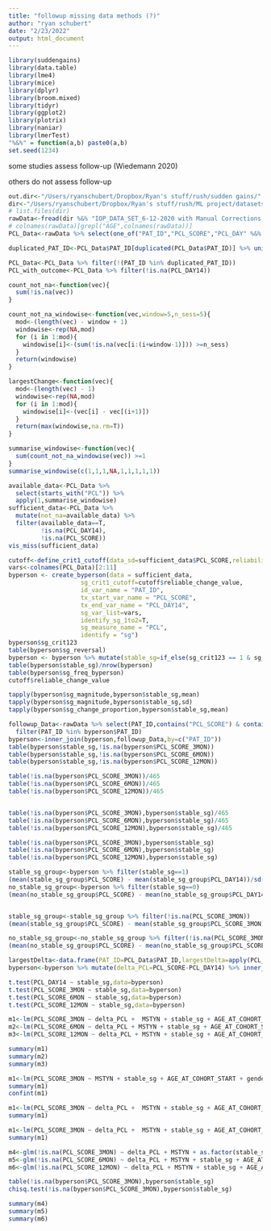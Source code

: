 ```yaml
---
title: "followup missing data methods (?)"
author: "ryan schubert"
date: "2/23/2022"
output: html_document
---
```


```r
library(suddengains)
library(data.table)
library(lme4)
library(mice)
library(dplyr)
library(broom.mixed)
library(tidyr)
library(ggplot2)
library(plotrix)
library(naniar)
library(lmerTest)
"%&%" = function(a,b) paste0(a,b)
set.seed(1234)
```


some studies assess follow-up (Wiedemann 2020)

others do not assess follow-up

```r
out.dir<-"/Users/ryanschubert/Dropbox/Ryan's stuff/rush/sudden gains/"
dir<-"/Users/ryanschubert/Dropbox/Ryan's stuff/rush/ML project/datasets/3 Week IOP/"
# list.files(dir)
rawData<-fread(dir %&% "IOP_DATA_SET_6-12-2020 with Manual Corrections copy.csv" ,na=c("-"))
# colnames(rawData)[grepl("AGE",colnames(rawData))]
PCL_Data<-rawData %>% select(one_of("PAT_ID","PCL_SCORE","PCL_DAY" %&% 1:14,"MSTYN","AGE_AT_COHORT_START","gender")) 

duplicated_PAT_ID<-PCL_Data$PAT_ID[duplicated(PCL_Data$PAT_ID)] %>% unique()

PCL_Data<-PCL_Data %>% filter(!(PAT_ID %in% duplicated_PAT_ID))
PCL_with_outcome<-PCL_Data %>% filter(!is.na(PCL_DAY14))

```

```r

count_not_na<-function(vec){
  sum(!is.na(vec))
}

count_not_na_windowise<-function(vec,window=5,n_sess=5){
  mod<-(length(vec) - window + 1)
  windowise<-rep(NA,mod)
  for (i in 1:mod){
    windowise[i]<-(sum(!is.na(vec[i:(i+window-1)])) >=n_sess)
  }
  return(windowise)
}

largestChange<-function(vec){
  mod<-(length(vec) - 1)
  windowise<-rep(NA,mod)
  for (i in 1:mod){
    windowise[i]<-(vec[i] - vec[(i+1)])
  }
  return(max(windowise,na.rm=T))
}

summarise_windowise<-function(vec){
  sum(count_not_na_windowise(vec)) >=1
}
summarise_windowise(c(1,1,1,NA,1,1,1,1,1))

available_data<-PCL_Data %>%
  select(starts_with("PCL")) %>%
  apply(1,summarise_windowise)
sufficient_data<-PCL_Data %>% 
  mutate(not_na=available_data) %>%
  filter(available_data==T,
         !is.na(PCL_DAY14),
         !is.na(PCL_SCORE))
vis_miss(sufficient_data)

```


```r

cutoff<-define_crit1_cutoff(data_sd=sufficient_data$PCL_SCORE,reliability=0.84)
vars<-colnames(PCL_Data)[2:11]
byperson <- create_byperson(data = sufficient_data,
                    sg_crit1_cutoff=cutoff$reliable_change_value,
                    id_var_name = "PAT_ID",
                    tx_start_var_name = "PCL_SCORE",
                    tx_end_var_name = "PCL_DAY14",
                    sg_var_list=vars,
                    identify_sg_1to2=T,
                    sg_measure_name = "PCL",
                    identify = "sg")
byperson$sg_crit123
table(byperson$sg_reversal)
byperson <- byperson %>% mutate(stable_sg=if_else(sg_crit123 == 1 & sg_reversal != 1, 1,0))
table(byperson$stable_sg)/nrow(byperson)
table(byperson$sg_freq_byperson)
cutoff$reliable_change_value

```

```r
tapply(byperson$sg_magnitude,byperson$stable_sg,mean)
tapply(byperson$sg_magnitude,byperson$stable_sg,sd)
tapply(byperson$sg_change_proportion,byperson$stable_sg,mean)
```

```r
followup_Data<-rawData %>% select(PAT_ID,contains("PCL_SCORE") & contains("MON")) %>%
  filter(PAT_ID %in% byperson$PAT_ID)
byperson<-inner_join(byperson,followup_Data,by=c("PAT_ID"))
table(byperson$stable_sg,!is.na(byperson$PCL_SCORE_3MON))
table(byperson$stable_sg,!is.na(byperson$PCL_SCORE_6MON))
table(byperson$stable_sg,!is.na(byperson$PCL_SCORE_12MON))

table(!is.na(byperson$PCL_SCORE_3MON))/465
table(!is.na(byperson$PCL_SCORE_6MON))/465
table(!is.na(byperson$PCL_SCORE_12MON))/465


table(!is.na(byperson$PCL_SCORE_3MON),byperson$stable_sg)/465
table(!is.na(byperson$PCL_SCORE_6MON),byperson$stable_sg)/465
table(!is.na(byperson$PCL_SCORE_12MON),byperson$stable_sg)/465

table(!is.na(byperson$PCL_SCORE_3MON),byperson$stable_sg)
table(!is.na(byperson$PCL_SCORE_6MON),byperson$stable_sg)
table(!is.na(byperson$PCL_SCORE_12MON),byperson$stable_sg)
```

```r
stable_sg_group<-byperson %>% filter(stable_sg==1)
(mean(stable_sg_group$PCL_SCORE) - mean(stable_sg_group$PCL_DAY14))/sd(stable_sg_group$PCL_SCORE - stable_sg_group$PCL_DAY14)
no_stable_sg_group<-byperson %>% filter(stable_sg==0)
(mean(no_stable_sg_group$PCL_SCORE) - mean(no_stable_sg_group$PCL_DAY14))/sd(no_stable_sg_group$PCL_SCORE - no_stable_sg_group$PCL_DAY14)


stable_sg_group<-stable_sg_group %>% filter(!is.na(PCL_SCORE_3MON))
(mean(stable_sg_group$PCL_SCORE) - mean(stable_sg_group$PCL_SCORE_3MON))/sd(stable_sg_group$PCL_SCORE - stable_sg_group$PCL_SCORE_3MON)

no_stable_sg_group<-no_stable_sg_group %>% filter(!is.na(PCL_SCORE_3MON))
(mean(no_stable_sg_group$PCL_SCORE) - mean(no_stable_sg_group$PCL_SCORE_3MON))/sd(no_stable_sg_group$PCL_SCORE - no_stable_sg_group$PCL_SCORE_3MON)
```

```r

largestDelta<-data.frame(PAT_ID=PCL_Data$PAT_ID,largestDelta=apply(PCL_Data[,2:8],1,largestChange))
byperson<-byperson %>% mutate(delta_PCL=PCL_SCORE-PCL_DAY14) %>% inner_join(largestDelta,by=c('PAT_ID'))

t.test(PCL_DAY14 ~ stable_sg,data=byperson)
t.test(PCL_SCORE_3MON ~ stable_sg,data=byperson)
t.test(PCL_SCORE_6MON ~ stable_sg,data=byperson)
t.test(PCL_SCORE_12MON ~ stable_sg,data=byperson)

m1<-lm(PCL_SCORE_3MON ~ delta_PCL +  MSTYN + stable_sg + AGE_AT_COHORT_START + gender + PCL_SCORE,data=byperson)
m2<-lm(PCL_SCORE_6MON ~ delta_PCL + MSTYN + stable_sg + AGE_AT_COHORT_START + gender + PCL_SCORE,data=byperson)
m3<-lm(PCL_SCORE_12MON ~ delta_PCL + MSTYN + stable_sg + AGE_AT_COHORT_START + gender + PCL_SCORE,data=byperson)

summary(m1)
summary(m2)
summary(m3)

```

```r
m1<-lm(PCL_SCORE_3MON ~ MSTYN + stable_sg + AGE_AT_COHORT_START + gender + PCL_SCORE,data=byperson)
summary(m1)
confint(m1)

m1<-lm(PCL_SCORE_3MON ~ delta_PCL +  MSTYN + stable_sg + AGE_AT_COHORT_START + gender + PCL_SCORE,data=byperson)
summary(m1)

m1<-lm(PCL_SCORE_3MON ~ delta_PCL +  MSTYN + stable_sg + AGE_AT_COHORT_START + gender + PCL_SCORE + largestDelta,data=byperson)
summary(m1)
```

```r
m4<-glm(!is.na(PCL_SCORE_3MON) ~ delta_PCL + MSTYN + as.factor(stable_sg) + AGE_AT_COHORT_START + gender + PCL_SCORE,data=byperson,family="binomial")
m5<-glm(!is.na(PCL_SCORE_6MON) ~ delta_PCL + MSTYN + stable_sg + AGE_AT_COHORT_START + gender + PCL_SCORE,data=byperson,family="binomial")
m6<-glm(!is.na(PCL_SCORE_12MON) ~ delta_PCL + MSTYN + stable_sg + AGE_AT_COHORT_START + gender + PCL_SCORE,data=byperson,family="binomial")

table(!is.na(byperson$PCL_SCORE_3MON),byperson$stable_sg)
chisq.test(!is.na(byperson$PCL_SCORE_3MON),byperson$stable_sg)

summary(m4)
summary(m5)
summary(m6)

```

